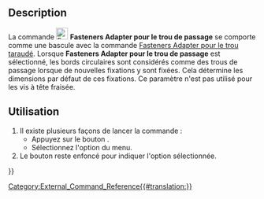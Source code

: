 <languages/>

{{Docnav/fr
|[[Fasteners_MatchTypeInner/fr|Adapter pour le trou taraudé]]
|[[Fasteners_BOM/fr|Nomenclature]]
|[[Fasteners_Workbench/fr|Fasteners]]
|IconL=Fasteners_MatchTypeInner.svg
|IconR=Fasteners_BOM.svg
|IconC=Fasteners_workbench_icon.svg
}}

{{GuiCommand/fr
|Name=Fasteners MatchTypeOuter
|Name/fr=Fasteners Adapter pour le trou de passage
|MenuLocation=Fasteners → Adapter pour le trou de passage
|Workbenches=[[Fasteners_Workbench/fr|Fasteners]]
|SeeAlso=[[Fasteners_MatchTypeInner/fr|Fasteners Adapter pour le trou taraudé]]
}}

==Description==

La commande [[Image:Fasteners_MatchTypeOuter.svg|24px]] '''Fasteners Adapter pour le trou de passage''' se comporte comme une bascule avec la commande [[Fasteners_MatchTypeInner/fr|Fasteners Adapter pour le trou taraudé]]. Lorsque '''Fasteners Adapter pour le trou de passage''' est sélectionné, les bords circulaires sont considérés comme des trous de passage lorsque de nouvelles fixations y sont fixées. Cela détermine les dimensions par défaut de ces fixations. Ce paramètre n'est pas utilisé pour les vis à tête fraisée.

<span id="Usage"></span>
==Utilisation==

# Il existe plusieurs façons de lancer la commande :
#* Appuyez sur le bouton {{Button|[[Image:Fasteners_MatchTypeOuter.svg|16px]] [[Fasteners_MatchTypeOuter/fr|Adapter pour le trou de passage]]}}.
#* Sélectionnez l'option {{MenuCommand|Fasteners → [[Image:Fasteners_MatchTypeOuter.svg|16px]] Adapter pour le trou de passage}} du menu.
# Le bouton reste enfoncé pour indiquer l'option sélectionnée.


{{Docnav/fr
|[[Fasteners_MatchTypeInner/fr|Adapter pour le trou taraudé]]
|[[Fasteners_BOM/fr|Nomenclature]]
|[[Fasteners_Workbench/fr|Fasteners]]
|IconL=Fasteners_MatchTypeInner.svg
|IconR=Fasteners_BOM.svg
|IconC=Fasteners_workbench_icon.svg
}}

[[Category:External_Command_Reference{{#translation:}}]]
{{Fasteners_Tools_navi{{#translation:}}}}